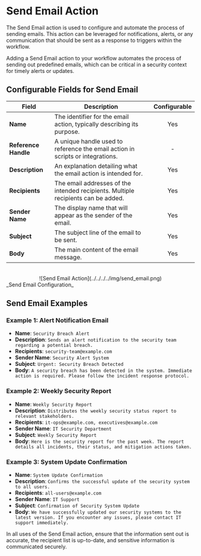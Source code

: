 # Send Email Action

The Send Email action is used to configure and automate the process of sending emails. This action can be leveraged for notifications, alerts, or any 
communication that should be sent as a response to triggers within the workflow.

Adding a Send Email action to your workflow automates the process of sending out predefined emails, which can be critical in a security context for 
timely alerts or updates.


## Configurable Fields for Send Email

| Field              | Description                                                                 | Configurable |
|--------------------|-----------------------------------------------------------------------------|:------------:|
| **Name**           | The identifier for the email action, typically describing its purpose.       |      Yes     |
| **Reference Handle** | A unique handle used to reference the email action in scripts or integrations. |      -     |
| **Description**    | An explanation detailing what the email action is intended for.             |      Yes     |
| **Recipients**     | The email addresses of the intended recipients. Multiple recipients can be added. |      Yes     |
| **Sender Name**    | The display name that will appear as the sender of the email.               |      Yes     |
| **Subject**        | The subject line of the email to be sent.                                   |      Yes     |
| **Body**           | The main content of the email message.                                      |      Yes     |


<div align="center">
    <br/>
    ![Send Email Action](../../../../img/send_email.png)
</div>
_Send Email Configuration_


## Send Email Examples

### Example 1: Alert Notification Email

* **Name**: `Security Breach Alert`
* **Description**: `Sends an alert notification to the security team regarding a potential breach.`
* **Recipients**: `security-team@example.com`
* **Sender Name**: `Security Alert System`
* **Subject**: `Urgent: Security Breach Detected`
* **Body**: `A security breach has been detected in the system. Immediate action is required. Please follow the incident response protocol.`



### Example 2: Weekly Security Report
* **Name**: `Weekly Security Report`
* **Description**: `Distributes the weekly security status report to relevant stakeholders.`
* **Recipients**: `it-ops@example.com, executives@example.com`
* **Sender Name**: `IT Security Department`
* **Subject**: `Weekly Security Report`
* **Body**: `Here is the security report for the past week. The report details all incidents, their status, and mitigation actions taken.`


### Example 3: System Update Confirmation
* **Name**: `System Update Confirmation`
* **Description**: `Confirms the successful update of the security system to all users.`
* **Recipients**: `all-users@example.com`
* **Sender Name**: `IT Support`
* **Subject**: `Confirmation of Security System Update`
* **Body**: `We have successfully updated our security systems to the latest version. If you encounter any issues, please contact IT support immediately.`


In all uses of the Send Email action, ensure that the information sent out is accurate, the recipient list is up-to-date, and sensitive information is 
communicated securely.


